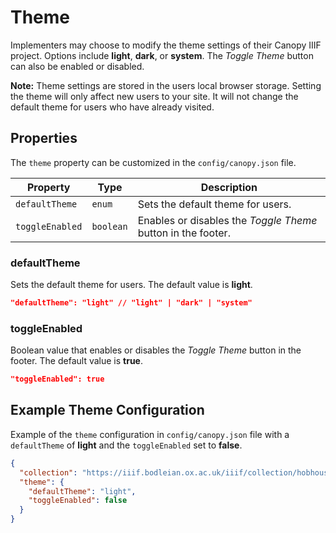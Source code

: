 

# Theme

Implementers may choose to modify the theme settings of their Canopy IIIF project. Options include **light**, **dark**, or **system**. The _Toggle Theme_ button can also be enabled or disabled.

**Note:** Theme settings are stored in the users local browser storage. Setting the theme will only affect new users to your site. It will not change the default theme for users who have already visited.

## Properties

The `theme` property can be customized in the `config/canopy.json` file.

| Property        | Type                                                           | Description                                                  |
| --------------- | -------------------------------------------------------------- | ------------------------------------------------------------ |
| `defaultTheme`  | <Tooltip content={defaultThemeTooltipContent}>`enum`</Tooltip> | Sets the default theme for users.                            |
| `toggleEnabled` | `boolean`                                                      | Enables or disables the _Toggle Theme_ button in the footer. |

### defaultTheme

Sets the default theme for users. The default value is **light**.

```json
"defaultTheme": "light" // "light" | "dark" | "system"
```

### toggleEnabled

Boolean value that enables or disables the _Toggle Theme_ button in the footer. The default value is **true**.

```json
"toggleEnabled": true
```

## Example Theme Configuration

Example of the `theme` configuration in `config/canopy.json` file with a `defaultTheme` of **light** and the `toggleEnabled` set to **false**.

```json copy filename="config/canopy.json" {3-6}
{
  "collection": "https://iiif.bodleian.ox.ac.uk/iiif/collection/hobhouse",
  "theme": {
    "defaultTheme": "light",
    "toggleEnabled": false
  }
}
```
